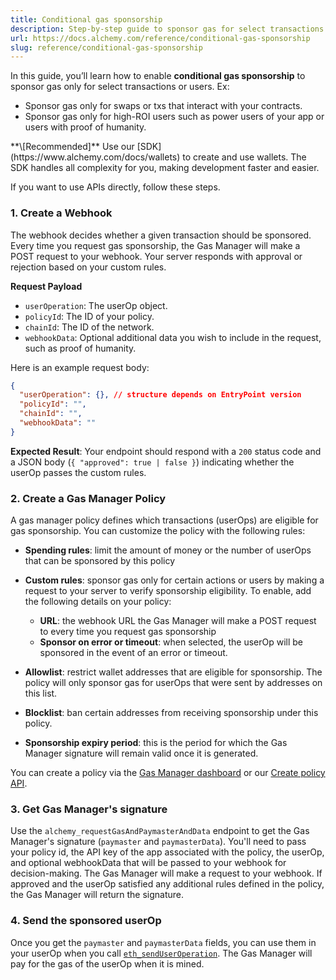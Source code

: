 ```yaml
---
title: Conditional gas sponsorship
description: Step-by-step guide to sponsor gas for select transactions and users.
url: https://docs.alchemy.com/reference/conditional-gas-sponsorship
slug: reference/conditional-gas-sponsorship
---
```


In this guide, you’ll learn how to enable **conditional gas sponsorship** to sponsor gas only for select transactions or users. Ex:

- Sponsor gas only for swaps or txs that interact with your contracts.
- Sponsor gas only for high-ROI users such as power users of your app or users with proof of humanity.

<Info>
  **\[Recommended]** Use our [SDK](https://www.alchemy.com/docs/wallets) to
  create and use wallets. The SDK handles all complexity for you, making
  development faster and easier.
</Info>

If you want to use APIs directly, follow these steps.

### 1. Create a Webhook

The webhook decides whether a given transaction should be sponsored. Every time you request gas sponsorship, the Gas Manager will make a POST request to your webhook.
Your server responds with approval or rejection based on your custom rules.

**Request Payload**

- `userOperation`: The userOp object.
- `policyId`: The ID of your policy.
- `chainId`: The ID of the network.
- `webhookData`: Optional additional data you wish to include in the request, such as proof of humanity.

Here is an example request body:

```json
{
  "userOperation": {}, // structure depends on EntryPoint version
  "policyId": "",
  "chainId": "",
  "webhookData": ""
}
```

**Expected Result**: Your endpoint should respond with a `200` status code and a JSON body (`{ "approved": true | false }`) indicating whether the userOp passes the custom rules.

### 2. Create a Gas Manager Policy

A gas manager policy defines which transactions (userOps) are eligible for gas sponsorship. You can customize the policy with the following rules:

- **Spending rules**: limit the amount of money or the number of userOps that can be sponsored by this policy

- **Custom rules**: sponsor gas only for certain actions or users by making a request to your server to verify sponsorship eligibility. To enable, add the following details on your policy:

  - **URL**: the webhook URL the Gas Manager will make a POST request to every time you request gas sponsorship
  - **Sponsor on error or timeout**: when selected, the userOp will be sponsored in the event of an error or timeout.

- **Allowlist**: restrict wallet addresses that are eligible for sponsorship. The policy will only sponsor gas for userOps that were sent by addresses on this list.

- **Blocklist**: ban certain addresses from receiving sponsorship under this policy.

- **Sponsorship expiry period**: this is the period for which the Gas Manager signature will remain valid once it is generated.

You can create a policy via the [Gas Manager dashboard](https://dashboard.alchemy.com/gas-manager/policy/create/?a=api-docs) or our [Create policy API](https://www.alchemy.com/docs/wallets/api/gas-manager-admin-api/admin-api-endpoints/create-policy).

### 3. Get Gas Manager's signature

Use the `alchemy_requestGasAndPaymasterAndData` endpoint to get the Gas Manager's signature (`paymaster` and `paymasterData`). You'll need to pass your policy id, the API key of the app associated with the policy, the userOp, and optional webhookData that will be passed to your webhook for decision-making.
The Gas Manager will make a request to your webhook. If approved and the userOp satisfied any additional rules defined in the policy, the Gas Manager will return the signature.

### 4. Send the sponsored userOp

Once you get the `paymaster` and `paymasterData` fields, you can use them in your userOp when you call [`eth_sendUserOperation`](/reference/eth-senduseroperation). The Gas Manager will pay for the gas of the userOp when it is mined.

